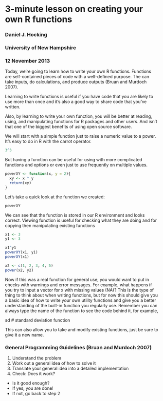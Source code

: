 3-minute lesson on creating your own R functions
========================================================
### Daniel J. Hocking
### University of New Hampshire
### 12 November 2013


Today, we're going to learn how to write your own R functions. Functions are self-contained pieces of code with a well-defined purpose. The can take inputs, do calculations, and produce outputs (Bruan and Murdoch 2007).

Learning to write functions is useful if you have code that you are likely to use more than once and it's also a good way to share code that you've written. 

Also, by learning to write your own function, you will be better at reading, using, and manipulating functions for R packages and other users. And isn't that one of the biggest benefits of using open source software.

We will start with a simple function just to raise a numeric value to a power. It's easy to do in R with the carrot operator.

```r
3^3
```

But having a function can be useful for using with more complicated functions and options or even just to use frequently on multiple values.

```r
powerXY <- function(x, y = 2){
  xy <- x ^ y
  return(xy)
}
```

Let's take a quick look at the function we created:
```r
powerXY
```

We can see that the function is stored in our R environment and looks correct. Viewing function is useful for checking what they are doing and for copying then manipulating existing functions

```r
x1 <- 3
y1 <- 3

x1^y1
powerXY(x1, y1)
powerXY(x1)

x2 <- c(1, 2, 3, 4, 5)
power(x2, y2)
```

Now if this was a real function for general use, you would want to put in checks with warnings and error messages. For example, what happens if you try to input a vector for x with missing values (NA)? This is the type of thing to think about when writing functions, but for now this should give you a basic idea of how to write your own utility functions and give you a better understanding of the built-in function you regularly use. Remember you can always type the name of the function to see the code behind it, for example,
  
sd # standard deviation function
  
This can also allow you to take and modify existing functions, just be sure to give it a new name.

### General Programming Guidelines (Bruan and Murdoch 2007)
1. Understand the problem
2. Work out a general idea of how to solve it
3. Translate your general idea into a detailed implementation
4. Check: Does it work?
  * Is it good enough?
  * If yes, you are done!
  * If not, go back to step 2